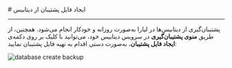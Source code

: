 

<Layout>
<Head>
<title>مستندات ایجاد فایل پشتیبان از PostgreSQL - لیارا</title>
<meta property="og:title" content="مستندات خدمات رایانش ابری لیارا" />
<meta property="og:description" content="مستندات قدم به قدم ایجاد فایل پشتیبان از دیتابیس PostgreSQL"  />
<meta property="og:image" content="https://files.liara.ir/liara/logos/liara-poster.jpg" />
</Head>
# ایجاد فایل پشتیبان از دیتابیس

<hr className="mb-2" />

پشتیبان‌گیری از دیتابیس‌ها در لیارا به‌صورت روزانه و خودکار انجام می‌شود. همچنین، از طریق <b>منوی پشتیبان‌گیری</b> در سرویس دیتابیس خود، می‌توانید با کلیک بر روی دکمه‌ی <b>ایجاد فایل پشتیبان</b>، به‌صورت دستی اقدام به تهیه فایل پشتیبان نمایید:


<div className="h-2" />

<img
  src="https://files.liara.ir/docs/postgresql/backup.gif"
  alt="database create backup"
/>
<div className="h-2" />

</Layout>